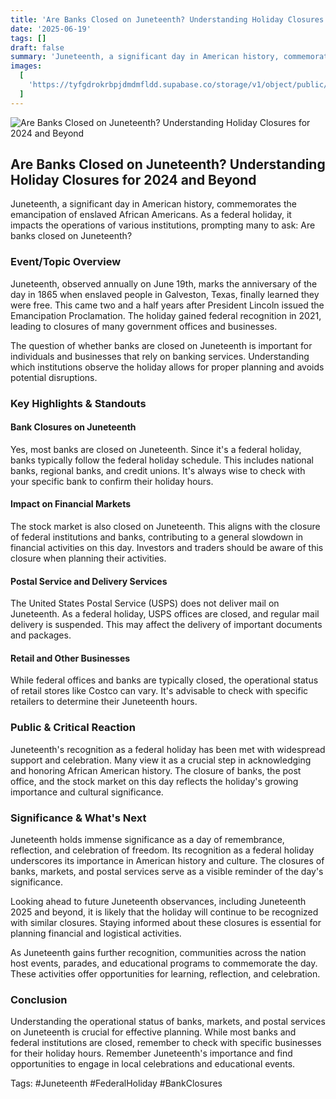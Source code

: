 ```yaml
---
title: 'Are Banks Closed on Juneteenth? Understanding Holiday Closures for 2024 and Beyond'
date: '2025-06-19'
tags: []
draft: false
summary: 'Juneteenth, a significant day in American history, commemorates the emancipation of enslaved African Americans. As a federal holiday, it impacts the operations of various institutions, prompting many to ask: Are banks closed on Juneteenth?'
images:
  [
    'https://tyfgdrokrbpjdmdmfldd.supabase.co/storage/v1/object/public/image/2025-06-19-12-04-38-536-04-00.jpg',
  ]
---
```


![Are Banks Closed on Juneteenth? Understanding Holiday Closures for 2024 and Beyond](https://tyfgdrokrbpjdmdmfldd.supabase.co/storage/v1/object/public/image/2025-06-19-12-04-38-536-04-00.jpg)

## Are Banks Closed on Juneteenth? Understanding Holiday Closures for 2024 and Beyond

Juneteenth, a significant day in American history, commemorates the emancipation of enslaved African Americans. As a federal holiday, it impacts the operations of various institutions, prompting many to ask: Are banks closed on Juneteenth?

### Event/Topic Overview

Juneteenth, observed annually on June 19th, marks the anniversary of the day in 1865 when enslaved people in Galveston, Texas, finally learned they were free. This came two and a half years after President Lincoln issued the Emancipation Proclamation. The holiday gained federal recognition in 2021, leading to closures of many government offices and businesses.

The question of whether banks are closed on Juneteenth is important for individuals and businesses that rely on banking services. Understanding which institutions observe the holiday allows for proper planning and avoids potential disruptions.

### Key Highlights & Standouts

#### Bank Closures on Juneteenth

Yes, most banks are closed on Juneteenth. Since it's a federal holiday, banks typically follow the federal holiday schedule. This includes national banks, regional banks, and credit unions. It's always wise to check with your specific bank to confirm their holiday hours.

#### Impact on Financial Markets

The stock market is also closed on Juneteenth. This aligns with the closure of federal institutions and banks, contributing to a general slowdown in financial activities on this day. Investors and traders should be aware of this closure when planning their activities.

#### Postal Service and Delivery Services

The United States Postal Service (USPS) does not deliver mail on Juneteenth. As a federal holiday, USPS offices are closed, and regular mail delivery is suspended. This may affect the delivery of important documents and packages.

#### Retail and Other Businesses

While federal offices and banks are typically closed, the operational status of retail stores like Costco can vary. It's advisable to check with specific retailers to determine their Juneteenth hours.

### Public & Critical Reaction

Juneteenth's recognition as a federal holiday has been met with widespread support and celebration. Many view it as a crucial step in acknowledging and honoring African American history. The closure of banks, the post office, and the stock market on this day reflects the holiday's growing importance and cultural significance.

### Significance & What's Next

Juneteenth holds immense significance as a day of remembrance, reflection, and celebration of freedom. Its recognition as a federal holiday underscores its importance in American history and culture. The closures of banks, markets, and postal services serve as a visible reminder of the day's significance.

Looking ahead to future Juneteenth observances, including Juneteenth 2025 and beyond, it is likely that the holiday will continue to be recognized with similar closures. Staying informed about these closures is essential for planning financial and logistical activities.

As Juneteenth gains further recognition, communities across the nation host events, parades, and educational programs to commemorate the day. These activities offer opportunities for learning, reflection, and celebration.

### Conclusion

Understanding the operational status of banks, markets, and postal services on Juneteenth is crucial for effective planning. While most banks and federal institutions are closed, remember to check with specific businesses for their holiday hours. Remember Juneteenth's importance and find opportunities to engage in local celebrations and educational events.

Tags: #Juneteenth #FederalHoliday #BankClosures
